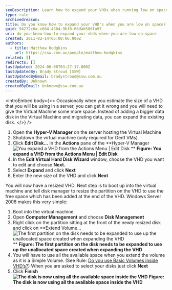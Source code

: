 ```yaml
---
seoDescription: Learn how to expand your VHDs when running low on space and ensure your virtual machine has enough storage capacity.
type: rule
archivedreason:
title: Do you know how to expand your VHD's when you are low on space?
guid: 94272c6a-c684-4304-9bf8-66dab586fa97
uri: do-you-know-how-to-expand-your-vhds-when-you-are-low-on-space
created: 2011-02-14T05:00:06.000Z
authors:
  - title: Matthew Hodgkins
    url: https://ssw.com.au/people/matthew-hodgkins
related: []
redirects: []
lastUpdated: 2024-06-08T03:27:17.000Z
lastUpdatedBy: Brady Stroud [SSW]
lastUpdatedByEmail: bradystroud@ssw.com.au
createdBy: Unknown
createdByEmail: Unknown@ssw.com.au
---
```


<introEmbed
  body={<>
Occasionally when you estimate the size of a VHD that you will be using in a server, you can get it wrong and you will need to give the Virtual Machine some more space. Instead of adding a bigger data disk in the Virtual Machine and migrating data, you can expand the existing disk.
  </>}
/>
1. Open the **Hyper-V Manager** on the server hosting the Virtual Machine
2. Shutdown the virtual machine (only required for Gen1 VMs)
3. Click **Edit Disk...** in the **Actions** pane of the **Hyper-V Manager
   ![You expand a VHD from the Actions Menu | Edit Disk](/uploads/rules/do-you-know-how-to-expand-your-vhds-when-you-are-low-on-space/actions-expand.jpg)
   ** **Figure: You expand a VHD from the Actions Menu | Edit Disk**
4. In the **Edit Virtual Hard Disk Wizard** window, choose the VHD you want to edit and choose **Next.**
5. Select **Expand** and click **Next**
6. Enter the new size of the VHD and click **Next**

You will now have a resized VHD. Next step is to boot up into the virtual machine and tell disk manager to resize the partition on the VHD to use the free space which has been added at the end of the VHD. Windows Server 2008 makes this very simple:

1. Boot into the virtual machine
2. Open **Computer Management** and choose **Disk Management**
3. Right click on the partition sitting at the front of the newly resized disk and click on **Extend Volume...
   ![The first partition on the disk needs to be expanded to use up the unallocated space created when expanding the VHD](/uploads/rules/do-you-know-how-to-expand-your-vhds-when-you-are-low-on-space/expand-freespace.jpg)
   ** **Figure: The first partition on the disk needs to be expanded to use up the unallocated space created when expanding the VHD**
4. You will have to use all the available space when you extend the volume as it is a Simple Volume. (See Rule: [Do you use Basic Volumes inside VHD’s?](/do-you-use-basic-volumes-inside-vhds)) When you are asked to select your disks just click **Next**
5. Click **Finish
   ![The disk is now using all the available space inside the VHD](/uploads/rules/do-you-know-how-to-expand-your-vhds-when-you-are-low-on-space/expand-fullspaceused.jpg)** **Figure: The disk is now using all the available space inside the VHD**
